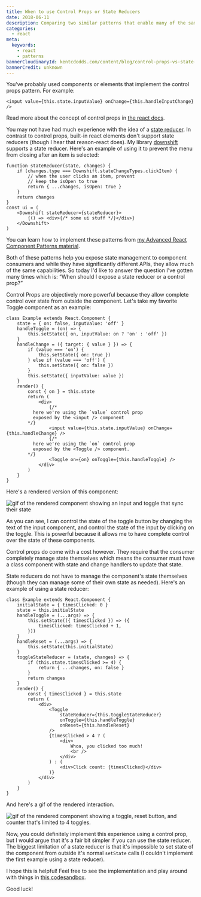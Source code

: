 ```yaml
---
title: When to use Control Props or State Reducers
date: 2018-06-11
description: Comparing two similar patterns that enable many of the same use cases.
categories:
  - react
meta:
  keywords:
    - react
    - patterns
bannerCloudinaryId: kentcdodds.com/content/blog/control-props-vs-state-reducers/banner
bannerCredit: unknown
---
```


You've probably used components or elements that implement the control props
pattern. For example:

```tsx
<input value={this.state.inputValue} onChange={this.handleInputChange} />
```

Read more about the concept of control props in
[the react docs](https://reactjs.org/docs/forms.html).

You may not have had much experience with the idea of a
[state reducer](/blog/the-state-reducer-pattern). In contrast to control props,
built-in react elements don't support state reducers (though I hear that
reason-react does). My library
[downshift](https://github.com/downshift-js/downshift) supports a state reducer.
Here's an example of using it to prevent the menu from closing after an item is
selected:

```tsx
function stateReducer(state, changes) {
	if (changes.type === Downshift.stateChangeTypes.clickItem) {
		// when the user clicks an item, prevent
		// keep the isOpen to true
		return { ...changes, isOpen: true }
	}
	return changes
}
const ui = (
	<Downshift stateReducer={stateReducer}>
		{() => <div>{/* some ui stuff */}</div>}
	</Downshift>
)
```

You can learn how to implement these patterns from
[my Advanced React Component Patterns material](https://epicreact.dev/patterns).

Both of these patterns help you expose state management to component consumers
and while they have significantly different APIs, they allow much of the same
capabilities. So today I'd like to answer the question I've gotten many times
which is: “When should I expose a state reducer or a control prop?”

Control Props are objectively more powerful because they allow complete control
over state from outside the component. Let's take my favorite Toggle component
as an example:

```tsx
class Example extends React.Component {
	state = { on: false, inputValue: 'off' }
	handleToggle = (on) => {
		this.setState({ on, inputValue: on ? 'on' : 'off' })
	}
	handleChange = ({ target: { value } }) => {
		if (value === 'on') {
			this.setState({ on: true })
		} else if (value === 'off') {
			this.setState({ on: false })
		}
		this.setState({ inputValue: value })
	}
	render() {
		const { on } = this.state
		return (
			<div>
				{/*
          here we're using the `value` control prop
          exposed by the <input /> component
        */}
				<input value={this.state.inputValue} onChange={this.handleChange} />
				{/*
          here we're using the `on` control prop
          exposed by the <Toggle /> component.
        */}
				<Toggle on={on} onToggle={this.handleToggle} />
			</div>
		)
	}
}
```

Here's a rendered version of this component:

![gif of the rendered component showing an input and toggle that sync their state](https://res.cloudinary.com/kentcdodds-com/image/upload/v1625032645/kentcdodds.com/content/blog/control-props-vs-state-reducers/toggle1.gif)

As you can see, I can control the state of the toggle button by changing the
text of the input component, and control the state of the input by clicking on
the toggle. This is powerful because it allows me to have complete control over
the state of these components.

Control props do come with a cost however. They require that the consumer
completely manage state themselves which means the consumer must have a class
component with state and change handlers to update that state.

State reducers do not have to manage the component's state themselves (though
they can manage some of their own state as needed). Here's an example of using a
state reducer:

```tsx
class Example extends React.Component {
	initialState = { timesClicked: 0 }
	state = this.initialState
	handleToggle = (...args) => {
		this.setState(({ timesClicked }) => ({
			timesClicked: timesClicked + 1,
		}))
	}
	handleReset = (...args) => {
		this.setState(this.initialState)
	}
	toggleStateReducer = (state, changes) => {
		if (this.state.timesClicked >= 4) {
			return { ...changes, on: false }
		}
		return changes
	}
	render() {
		const { timesClicked } = this.state
		return (
			<div>
				<Toggle
					stateReducer={this.toggleStateReducer}
					onToggle={this.handleToggle}
					onReset={this.handleReset}
				/>
				{timesClicked > 4 ? (
					<div>
						Whoa, you clicked too much!
						<br />
					</div>
				) : (
					<div>Click count: {timesClicked}</div>
				)}
			</div>
		)
	}
}
```

And here's a gif of the rendered interaction.

![gif of the rendered component showing a toggle, reset button, and counter that's limited to 4 toggles.](https://res.cloudinary.com/kentcdodds-com/image/upload/v1625032645/kentcdodds.com/content/blog/control-props-vs-state-reducers/toggle2.gif)

Now, you could definitely implement this experience using a control prop, but I
would argue that it's a fair bit simpler if you can use the state reducer. The
biggest limitation of a state reducer is that it's impossible to set state of
the component from outside it's normal `setState` calls (I couldn't implement
the first example using a state reducer).

I hope this is helpful! Feel free to see the implementation and play around with
things in [this codesandbox](https://codesandbox.io/s/n09418kvr0).

Good luck!
